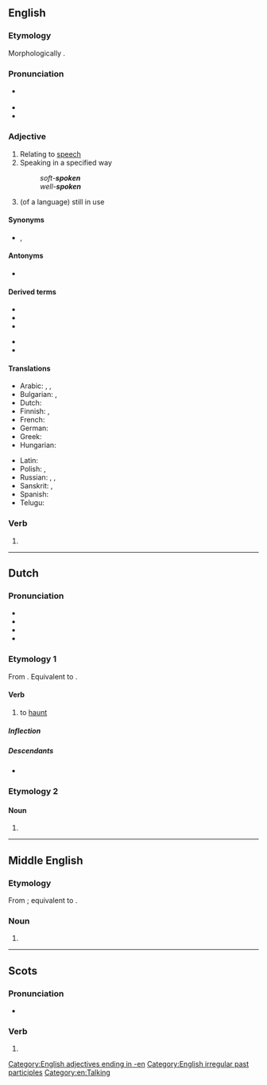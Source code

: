 {{also|spöken|spøken}}
==English==
{{wikipedia|dab=spoken}}

===Etymology===
Morphologically {{suffix|en|spoke|n}}.

===Pronunciation===
* {{a|US}} {{IPA|en|/ˈspoʊkən/}}
* {{audio|en|en-us-spoken.ogg|Audio (US)}}
* {{rhymes|en|əʊkən|s=2}}

===Adjective===
{{en-adj}}

# Relating to [[speech]]
# Speaking in a specified way
#: ''soft-'''spoken''' ''
#: ''well-'''spoken''' ''
# (of a language) still in use

====Synonyms====
* {{l|en|oral}}, {{l|en|verbal}}

====Antonyms====
* {{l|en|unspoken}}

====Derived terms====
{{top2}}
* {{l|en|forespoken}}
* {{l|en|free-spoken}}
* {{l|en|soft-spoken}}
{{mid2}}
* {{l|en|spokenness}}
* {{l|en|unspokenness}}
{{bottom}}

====Translations====
{{trans-top|concerning speech}}
* Arabic: {{t|ar|مَنْطُوق}}, {{t|ar|شَفَهِيّ}}, {{t|ar|مَحْكِيّ}}
* Bulgarian: {{t+|bg|устен}}, {{t+|bg|говорим}}
* Dutch: {{t+|nl|gesproken}}
* Finnish: {{t+|fi|puhuttu}}, {{t+|fi|puhe|alt=puhe-}}
* French: {{t+|fr|parlé}}
* German: {{t+|de|gesprochen}}
* Greek: {{t+|el|προφορικός}}
* Hungarian: {{t|hu|beszélt}}
{{trans-mid}}
* Latin: {{t+|la|dictus}}
* Polish: {{t|pl|mówiony}}, {{t+|pl|ustny}}
* Russian: {{t+|ru|у́стный}} {{qualifier|oral}}, {{t+|ru|речево́й}} {{qualifier|related to speech}}, {{t+|ru|разгово́рный}} {{qualifier|colloquial}}
* Sanskrit: {{t+|sa|उक्त}}, {{t+|sa|वाचिक}}
* Spanish: {{t+|es|hablado|m}}
* Telugu: {{t+|te|భాషితము}}
{{trans-bottom}}

===Verb===
{{head|en|verb form}}

# {{past participle of|en|speak|nocat=1}}

[[Category:English adjectives ending in -en]]
[[Category:English irregular past participles]]
[[Category:en:Talking]]

----

==Dutch==

===Pronunciation===
* {{IPA|nl|/ˈspoː.kə(n)/}}
* {{audio|nl|Nl-spoken.ogg|Audio}}
* {{hyph|nl|spo|ken}}
* {{rhymes|nl|oːkən|s=2}}

===Etymology 1===
From {{inh|nl|dum|spoken}}. Equivalent to {{suf|nl|spook|en|id2=denominative}}.

====Verb====
{{nl-verb}}

# {{lb|nl|intransitive}} to [[haunt]]

=====Inflection=====
{{nl-conj-wk|spook|spoke}}

=====Descendants=====
* {{desc|pap|spok|bor=1}}

===Etymology 2===
{{nonlemma}}

====Noun====
{{head|nl|noun form}}

# {{nl-noun form of|pl|spook}}

----

==Middle English==

===Etymology===
From {{inh|enm|ang|spācan}}; equivalent to {{af|enm|spoke|-en|pos2=plural suffix|id2=noun plural}}.

===Noun===
{{head|enm|noun plural form}}

# {{plural of|enm|spoke}}

----

==Scots==

===Pronunciation===
* {{IPA|sco|[ˈspokən]}}

===Verb===
{{head|sco|past participle}}

# {{past participle of|sco|speak|nocat=1}}
